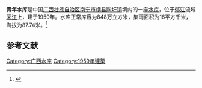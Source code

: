 {{Infobox Reservoir 
|name = 青年水库
|nickname = 
|image = 
|image_caption = 
|map = 
|map_caption = 
|pushpin_map = China Guangxi
|pushpin_map_caption = 
|code = BHA42002083
|class = 
|location_of_reservoir = [[广西壮族自治区|广西壮族自治区]][[南宁市|南宁市]][[横县|横县]][[陶圩镇|陶圩镇]]
|location_of_dam = 
|inflow = 
|outflow = 
|catchment_area = 16
|reservoir_area = 
|mean_depth = 
|maximum_depth = 
|flood_level = 
|normal_water_level = 
|dead_water_level = 
|water_quality = 
|island = 
|maximum_storage_capacity = 
|normal_storage_capacity = 848万
|dead_storage_capacity = 
|type_of_dam = 
|elevation_of_dam = 
|height_of_dam = 
|length_of_dam = 
|width_of_dam = 
|installed_capacity = 
|irrigated_area =
|start = 
|complete = 1959年
|cost = 
|emigrate = 
|latd = 22.8858
|latm = 
|lats = 
|latNS = N
|longd = 109.1158
|longm = 
|longs = 
|longEW = E
|website = 
|footnotes = 
}}
<mapframe latitude="22.8858" longitude="109.1158" zoom="13" width="280" height="300" align="right" />
'''青年水库'''是中国[[广西壮族自治区|广西壮族自治区]][[南宁市|南宁市]][[横县|横县]][[陶圩镇|陶圩镇]]境内的一座[[水库|水库]]，位于[[郁江|郁江]]流域[[荣江|荣江]]上，建于1959年。水库正常库容为848万立方米，集雨面积为16平方千米，海拔为87.74米。<ref>{{cite web|url=http://brim.ihb.ac.cn/12/CN/12.asp|title=中国大中型水库基本特征数据库|work=中国生物多样性信息系统内陆水体生物学分部|deadurl=yes|archiveurl=https://web.archive.org/web/20120402061833/http://brim.ihb.ac.cn/12/CN/12.asp|archivedate=2012-04-02}}</ref>
== 参考文献 ==
{{Reflist}}

{{广西小作品}}

[[Category:广西水库|Category:广西水库]]
[[Category:1959年建築|Category:1959年建築]]